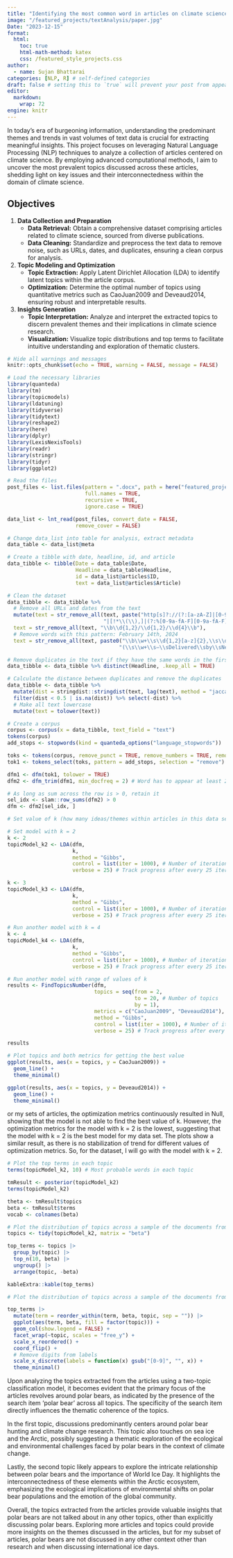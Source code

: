 ```yaml
---
title: "Identifying the most common word in articles on climate science"
image: "/featured_projects/textAnalysis/paper.jpg"
Date: "2023-12-15"
format:
  html:
    toc: true
    html-math-method: katex
    css: /featured_style_projects.css
author:
  - name: Sujan Bhattarai
categories: [NLP, R] # self-defined categories
draft: false # setting this to `true` will prevent your post from appearing on your listing page until you're ready!
editor: 
  markdown: 
    wrap: 72
engine: knitr
---
```


In today's era of burgeoning information, understanding the predominant
themes and trends in vast volumes of text data is crucial for extracting
meaningful insights. This project focuses on leveraging Natural Language
Processing (NLP) techniques to analyze a collection of articles centered
on climate science. By employing advanced computational methods, I aim
to uncover the most prevalent topics discussed across these articles,
shedding light on key issues and their interconnectedness within the
domain of climate science.

## Objectives

1.  **Data Collection and Preparation**
    -   **Data Retrieval:** Obtain a comprehensive dataset comprising
        articles related to climate science, sourced from diverse
        publications.
    -   **Data Cleaning:** Standardize and preprocess the text data to
        remove noise, such as URLs, dates, and duplicates, ensuring a
        clean corpus for analysis.
2.  **Topic Modeling and Optimization**
    -   **Topic Extraction:** Apply Latent Dirichlet Allocation (LDA) to
        identify latent topics within the article corpus.
    -   **Optimization:** Determine the optimal number of topics using
        quantitative metrics such as CaoJuan2009 and Deveaud2014,
        ensuring robust and interpretable results.
3.  **Insights Generation**
    -   **Topic Interpretation:** Analyze and interpret the extracted
        topics to discern prevalent themes and their implications in
        climate science research.
    -   **Visualization:** Visualize topic distributions and top terms
        to facilitate intuitive understanding and exploration of
        thematic clusters.

```r
# Hide all warnings and messages
knitr::opts_chunk$set(echo = TRUE, warning = FALSE, message = FALSE)

# Load the necessary libraries
library(quanteda)
library(tm)
library(topicmodels)
library(ldatuning)
library(tidyverse)
library(tidytext)
library(reshape2)
library(here)
library(dplyr)
library(LexisNexisTools)
library(readr)
library(stringr)
library(tidyr)
library(ggplot2)
```

```r
# Read the files
post_files <- list.files(pattern = ".docx", path = here("featured_projects/textanalysis/data"),
                         full.names = TRUE, 
                         recursive = TRUE, 
                         ignore.case = TRUE)

data_list <- lnt_read(post_files, convert_date = FALSE,
                      remove_cover = FALSE)
```

```r
# Change data_list into table for analysis, extract metadata
data_table <- data_list@meta

# Create a tibble with date, headline, id, and article
data_tibble <- tibble(Date = data_table$Date, 
                      Headline = data_table$Headline, 
                      id = data_list@articles$ID, 
                      text = data_list@articles$Article)

# Clean the dataset
data_tibble <- data_tibble %>% 
  # Remove all URLs and dates from the text
  mutate(text = str_remove_all(text, paste("http[s]?://(?:[a-zA-Z]|[0-9]|[$-_@.&+]",
                               "|[!*\\(\\),]|(?:%[0-9a-fA-F][0-9a-fA-F]))+")),
  text = str_remove_all(text, "\\b\\d{1,2}/\\d{1,2}/\\d{4}\\b"),
  # Remove words with this pattern: February 14th, 2024 
  text = str_remove_all(text, paste0("\\b\\w+\\s\\d{1,2}[a-z]{2},\\s\\d{4}\\s\\",
                                    "(\\s\\w+\\s—\\sDelivered\\sby\\sNewstex\\s\\)")))

# Remove duplicates in the text if they have the same words in the first 20 words
data_tibble <- data_tibble %>% distinct(Headline, .keep_all = TRUE)

# Calculate the distance between duplicates and remove the duplicates
data_tibble <- data_tibble %>%
  mutate(dist = stringdist::stringdist(text, lag(text), method = "jaccard")) %>% 
  filter(dist < 0.5 | is.na(dist)) %>% select(-dist) %>% 
  # Make all text lowercase
  mutate(text = tolower(text))


```

```r
# Create a corpus
corpus <- corpus(x = data_tibble, text_field = "text")
tokens(corpus)
add_stops <- stopwords(kind = quanteda_options("language_stopwords"))

toks <- tokens(corpus, remove_punct = TRUE, remove_numbers = TRUE, remove_url = TRUE)
tok1 <- tokens_select(toks, pattern = add_stops, selection = "remove") # Remove stop words

dfm1 <- dfm(tok1, tolower = TRUE)
dfm2 <- dfm_trim(dfm1, min_docfreq = 2) # Word has to appear at least 2 times to stay in matrix

# As long as sum across the row is > 0, retain it
sel_idx <- slam::row_sums(dfm2) > 0
dfm <- dfm2[sel_idx, ]

```

```r
# Set value of k (how many ideas/themes within articles in this data set)

# Set model with k = 2
k <- 2
topicModel_k2 <- LDA(dfm,
                     k,
                     method = "Gibbs",
                     control = list(iter = 1000), # Number of iterations
                     verbose = 25) # Track progress after every 25 iterations

k <- 3 
topicModel_k3 <- LDA(dfm,
                     k,
                     method = "Gibbs",
                     control = list(iter = 1000), # Number of iterations
                     verbose = 25) # Track progress after every 25 iterations

# Run another model with k = 4
k <- 4
topicModel_k4 <- LDA(dfm,
                     k,
                     method = "Gibbs",
                     control = list(iter = 1000), # Number of iterations
                     verbose = 25) # Track progress after every 25 iterations

# Run another model with range of values of k
results <- FindTopicsNumber(dfm,
                            topics = seq(from = 2,
                                         to = 20, # Number of topics
                                         by = 1),
                            metrics = c("CaoJuan2009", "Deveaud2014"),
                            method = "Gibbs",
                            control = list(iter = 1000), # Number of iterations
                            verbose = 25) # Track progress after every 25 iterations

results

```

```r
# Plot topics and both metrics for getting the best value
ggplot(results, aes(x = topics, y = CaoJuan2009)) +
  geom_line() +
  theme_minimal()

ggplot(results, aes(x = topics, y = Deveaud2014)) +
  geom_line() +
  theme_minimal()

```

or my sets of articles, the optimization metrics continuously resulted
in Null, showing that the model is not able to find the best value of k.
However, the optimization metrics for the model with k = 2 is the
lowest, suggesting that the model with k = 2 is the best model for my
data set. The plots show a similar result, as there is no stabilization
of trend for different values of optimization metrics. So, for the
dataset, I will go with the model with k = 2.

```r
# Plot the top terms in each topic
terms(topicModel_k2, 10) # Most probable words in each topic

tmResult <- posterior(topicModel_k2)
terms(topicModel_k2)

theta <- tmResult$topics
beta <- tmResult$terms
vocab <- colnames(beta)

# Plot the distribution of topics across a sample of the documents from beta
topics <- tidy(topicModel_k2, matrix = "beta")

top_terms <- topics |> 
  group_by(topic) |> 
  top_n(10, beta) |> 
  ungroup() |> 
  arrange(topic, -beta)

kableExtra::kable(top_terms)

# Plot the distribution of topics across a sample of the documents from theta

top_terms |> 
  mutate(term = reorder_within(term, beta, topic, sep = "")) |> 
  ggplot(aes(term, beta, fill = factor(topic))) +
  geom_col(show.legend = FALSE) +
  facet_wrap(~topic, scales = "free_y") +
  scale_x_reordered() +
  coord_flip() +
  # Remove digits from labels 
  scale_x_discrete(labels = function(x) gsub("[0-9]", "", x)) +
  theme_minimal()
```

Upon analyzing the topics extracted from the articles using a two-topic
classification model, it becomes evident that the primary focus of the
articles revolves around polar bears, as indicated by the presence of
the search item 'polar bear' across all topics. The specificity of the
search item directly influences the thematic coherence of the topics.

In the first topic, discussions predominantly centers around polar bear
hunting and climate change research. This topic also touches on sea ice
and the Arctic, possibly suggesting a thematic exploration of the
ecological and environmental challenges faced by polar bears in the
context of climate change.

Lastly, the second topic likely appears to explore the intricate
relationship between polar bears and the importance of World Ice Day. It
highlights the interconnectedness of these elements within the Arctic
ecosystem, emphasizing the ecological implications of environmental
shifts on polar bear populations and the emotion of the global
community.

Overall, the topics extracted from the articles provide valuable
insights that polar bears are not talked about in any other topics,
other than explicitly discussing polar bears. Exploring more articles
and topics could provide more insights on the themes discussed in the
articles, but for my subset of articles, polar bears are not discussed
in any other context other than research and when discussing
international ice days.
